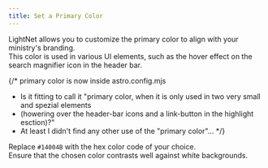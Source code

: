 ```yaml
---
title: Set a Primary Color
---
```


LightNet allows you to customize the primary color to align with your ministry's branding.  
This color is used in various UI elements, such as the hover effect on the search magnifier icon in the header bar.

{/* primary color is now inside astro.config.mjs 
* Is it fitting to call it "primary color, when it is only used in two very small and spezial elements 
* (howering over the header-bar icons and a link-button in the highlight esction)?"
* At least I didn't find any other use of the "primary color"...
*/}

Replace `#14004B` with the hex color code of your choice.  
Ensure that the chosen color contrasts well against white backgrounds.